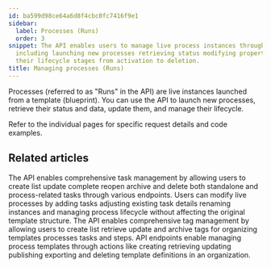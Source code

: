 ```yaml
---
id: ba599d98ce64a6d8f4cbc0fc7416f9e1
sidebar:
  label: Processes (Runs)
  order: 3
snippet: The API enables users to manage live process instances through various operations
  including launching new processes retrieving status modifying properties and controlling
  their lifecycle stages from activation to deletion.
title: Managing processes (Runs)
---
```


Processes (referred to as "Runs" in the API) are live instances launched from a template (blueprint). You can use the API to launch new processes, retrieve their status and data, update them, and manage their lifecycle.

Refer to the individual pages for specific request details and code examples.


## Related articles
<CardGrid>
<LinkTitleCard header="<b>Code Samples > Managing tasks</b>" href="/products/pro/integrations/open-api/code-samples/tasks/" > The API enables comprehensive task management by allowing users to create list update complete reopen archive and delete both standalone and process-related tasks through various endpoints. </LinkTitleCard>
<LinkTitleCard header="<b>Processes > Edit processes</b>" href="/products/pro/tracking-and-tasks/processes/edit-processes/" > Users can modify live processes by adding tasks adjusting existing task details renaming instances and managing process lifecycle without affecting the original template structure. </LinkTitleCard>
<LinkTitleCard header="<b>Code Samples > Managing tags</b>" href="/products/pro/integrations/open-api/code-samples/tags/" > The API enables comprehensive tag management by allowing users to create list retrieve update and archive tags for organizing templates processes tasks and steps. </LinkTitleCard>
<LinkTitleCard header="<b>Code Samples > Managing templates (blueprints)</b>" href="/products/pro/integrations/open-api/code-samples/templates/" > API endpoints enable managing process templates through actions like creating retrieving updating publishing exporting and deleting template definitions in an organization. </LinkTitleCard>
</CardGrid>